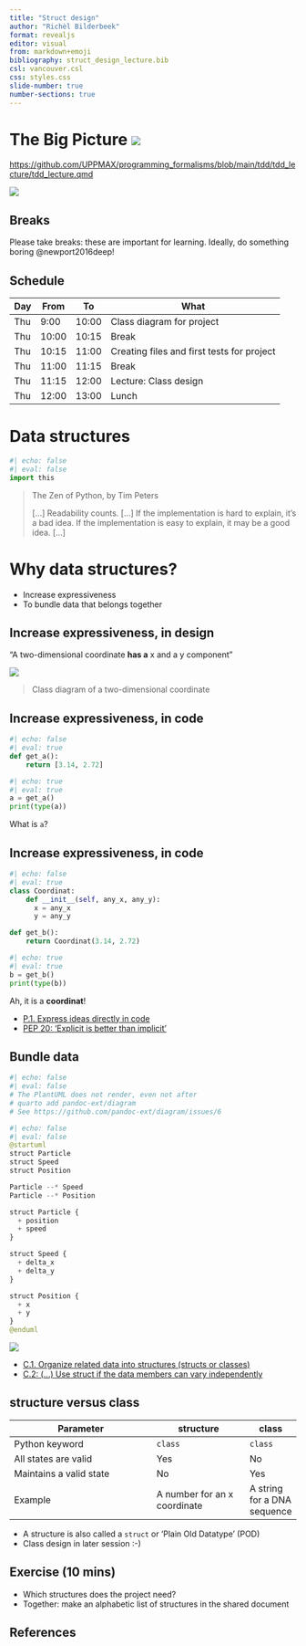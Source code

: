 ```yaml
---
title: "Struct design"
author: "Richèl Bilderbeek"
format: revealjs
editor: visual
from: markdown+emoji
bibliography: struct_design_lecture.bib
csl: vancouver.csl
css: styles.css
slide-number: true
number-sections: true
---
```


# The Big Picture ![](CC-BY-NC-SA.png)

<https://github.com/UPPMAX/programming_formalisms/blob/main/tdd/tdd_lecture/tdd_lecture.qmd>

![](programming_formalism_logo_25_cropped.png)

## Breaks

Please take breaks: these are important for learning. Ideally, do something boring @newport2016deep!

## Schedule

Day|From |To   |What
---|-----|-----|------------------------------------------
Thu|9:00 |10:00|Class diagram for project
Thu|10:00|10:15|Break
Thu|10:15|11:00|Creating files and first tests for project
Thu|11:00|11:15|Break
Thu|11:15|12:00|Lecture: Class design
Thu|12:00|13:00|Lunch

# Data structures

```python
#| echo: false
#| eval: false
import this
```

> The Zen of Python, by Tim Peters 
> 
> [...]
> Readability counts. 
> [...]
> If the implementation is hard to explain, it's a bad idea. 
> If the implementation is easy to explain, it may be a good idea.
> [...]

# Why data structures?

-   Increase expressiveness
-   To bundle data that belongs together

## Increase expressiveness, in design

"A two-dimensional coordinate **has a** x and a y component"

![](struct_coordinat.png)

> Class diagram of a two-dimensional coordinate

## Increase expressiveness, in code

```python
#| echo: false
#| eval: true
def get_a():
    return [3.14, 2.72]
```

```python
#| echo: true
#| eval: true
a = get_a()
print(type(a))
```

What is `a`?

## Increase expressiveness, in code

```python
#| echo: false
#| eval: true
class Coordinat:
    def __init__(self, any_x, any_y):
      x = any_x
      y = any_y

def get_b():
    return Coordinat(3.14, 2.72)
```

```python
#| echo: true
#| eval: true
b = get_b()
print(type(b))
```

Ah, it is a **coordinat**!

-   [P.1. Express ideas directly in code](https://isocpp.github.io/CppCoreGuidelines/CppCoreGuidelines#Rp-direct)
-   [PEP 20: 'Explicit is better than implicit'](https://peps.python.org/pep-0020/#the-zen-of-python)

## Bundle data


```python
#| echo: false
#| eval: false
# The PlantUML does not render, even not after
# quarto add pandoc-ext/diagram
# See https://github.com/pandoc-ext/diagram/issues/6
```

```python
#| echo: false
#| eval: false
@startuml
struct Particle
struct Speed
struct Position

Particle --* Speed
Particle --* Position

struct Particle {
  + position
  + speed
}

struct Speed {
  + delta_x
  + delta_y
}

struct Position {
  + x
  + y
}
@enduml
```

![](struct_particle_speed_position.png)

-   [C.1. Organize related data into structures (structs or classes)](https://isocpp.github.io/CppCoreGuidelines/CppCoreGuidelines#Rc-org)
-   [C.2: (...) Use struct if the data members can vary independently](https://isocpp.github.io/CppCoreGuidelines/CppCoreGuidelines#Rc-struct)

## structure versus class

Parameter              |structure      |class
-----------------------|---------------|-------
Python keyword         |`class`        |`class`
All states are valid   |Yes            |No
Maintains a valid state|No             |Yes
Example                |A number for an x coordinate|A string for a DNA sequence

 * A structure is also called a `struct` or 'Plain Old Datatype' (POD)
 * Class design in later session :-)
 
## Exercise (10 mins)

 * Which structures does the project need?
 * Together: make an alphabetic list of structures in the shared document
 

## References

